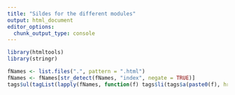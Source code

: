 ```yaml
---
title: "Sildes for the different modules"
output: html_document
editor_options: 
  chunk_output_type: console
---
```


```r
library(htmltools)
library(stringr)
```

```r
fNames <- list.files(".", pattern = ".html")
fNames <- fNames[str_detect(fNames, "index", negate = TRUE)]
tags$ul(tagList(lapply(fNames, function(f) tags$li(tags$a(paste0(f), href = f)))))
```

